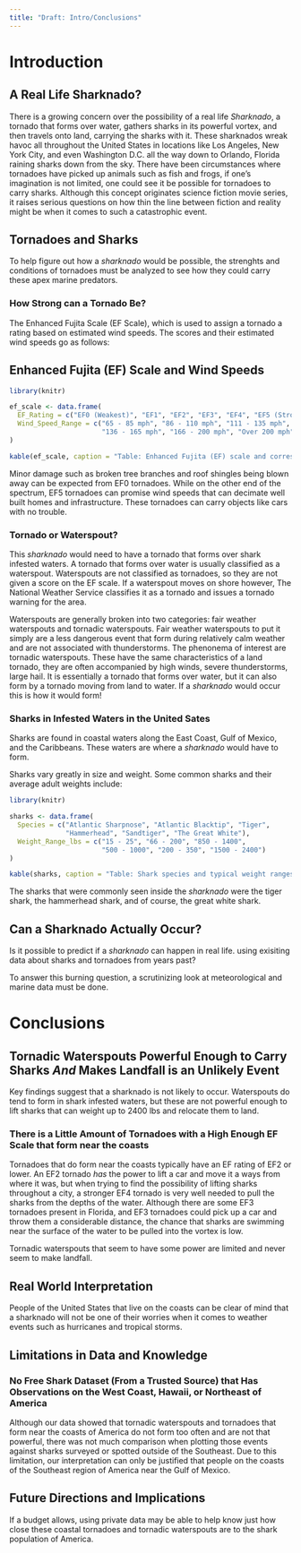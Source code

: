 ---
title: "Draft: Intro/Conclusions"
---

# Introduction

## A Real Life Sharknado?

There is a growing concern over the possibility of a real life *Sharknado*, a tornado that forms over water, gathers sharks in its powerful vortex, and then travels onto land, carrying the sharks with it. These sharknados wreak havoc all throughout the United States in locations like Los Angeles, New York City, and even Washington D.C. all the way down to Orlando, Florida raining sharks down from the sky. There have been circumstances where tornadoes have picked up animals such as fish and frogs, if one's imagination is not limited, one could see it be possible for tornadoes to carry sharks. Although this concept originates science fiction movie series, it raises serious questions on how thin the line between fiction and reality might be when it comes to such a catastrophic event. 

## Tornadoes and Sharks

To help figure out how a *sharknado* would be possible, the strenghts and conditions of tornadoes must be analyzed to see how they could carry these apex marine predators. 

### How Strong can a Tornado Be?

The Enhanced Fujita Scale (EF Scale), which is used to assign a tornado a rating based on estimated wind speeds. The scores and their estimated wind speeds go as follows:

## Enhanced Fujita (EF) Scale and Wind Speeds

```{r, echo= FALSE}
library(knitr)

ef_scale <- data.frame(
  EF_Rating = c("EF0 (Weakest)", "EF1", "EF2", "EF3", "EF4", "EF5 (Strongest)"),
  Wind_Speed_Range = c("65 - 85 mph", "86 - 110 mph", "111 - 135 mph",
                       "136 - 165 mph", "166 - 200 mph", "Over 200 mph")
)

kable(ef_scale, caption = "Table: Enhanced Fujita (EF) scale and corresponding wind speeds")
```

Minor damage such as broken tree branches and roof shingles being blown away can be expected from EF0 tornadoes. While on the other end of the spectrum, EF5 tornadoes can promise wind speeds that can decimate well built homes and infrastructure. These tornadoes can carry objects like cars with no trouble.

### Tornado or Waterspout?

This *sharknado* would need to have a tornado that forms over shark infested waters. A tornado that forms over water is usually classified as a waterspout. Waterspouts are not classified as tornadoes, so they are not given a score on the EF scale. If a waterspout moves on shore however, The National Weather Service classifies it as a tornado and issues a tornado warning for the area.

Waterspouts are generally broken into two categories: fair weather waterspouts and tornadic waterspouts. Fair weather waterspouts to put it simply are a less dangerous event that form during relatively calm weather and are not associated with thunderstorms. The phenonema of interest are tornadic waterspouts. These have the same characteristics of a land tornado, they are often accompanied by high winds, severe thunderstorms, large hail. It is essentially a tornado that forms over water, but it can also form by a tornado moving from land to water. If a *sharknado* would occur this is how it would form!

### Sharks in Infested Waters in the United Sates

Sharks are found in coastal waters along the East Coast, Gulf of Mexico, and the Caribbeans. These waters are where a *sharknado* would have to form.

Sharks vary greatly in size and weight. Some common sharks and their average adult weights include:

```{r, echo=FALSE}
library(knitr)

sharks <- data.frame(
  Species = c("Atlantic Sharpnose", "Atlantic Blacktip", "Tiger",
              "Hammerhead", "Sandtiger", "The Great White"),
  Weight_Range_lbs = c("15 - 25", "66 - 200", "850 - 1400",
                       "500 - 1000", "200 - 350", "1500 - 2400")
)

kable(sharks, caption = "Table: Shark species and typical weight ranges")
```

    
The sharks that were commonly seen inside the *sharknado* were the tiger shark, the hammerhead shark, and of course, the great white shark.

## Can a Sharknado Actually Occur?

Is it possible to predict if a *sharknado* can happen in real life.  using exisiting data about sharks and tornadoes from years past?

To answer this burning question, a scrutinizing look at meteorological and marine data must be done.

# Conclusions

## Tornadic Waterspouts Powerful Enough to Carry Sharks *And* Makes Landfall is an Unlikely Event

Key findings suggest that a sharknado is not likely to occur. Waterspouts do tend to form in shark infested waters, but these are not powerful enough to lift sharks that can weight up to 2400 lbs and relocate them to land. 

### There is a Little Amount of Tornadoes with a High Enough EF Scale that form near the coasts

Tornadoes that do form near the coasts typically have an EF rating of EF2 or lower. An EF2 tornado *has* the power to lift a car and move it a ways from where it was, but when trying to find the possibility of lifting sharks throughout a city, a stronger EF4 tornado is very well needed to pull the sharks from the depths of the water. Although there are some EF3 tornadoes present in Florida, and EF3 tornadoes could pick up a car and throw them a considerable distance, the chance that sharks are swimming near the surface of the water to be pulled into the vortex is low.

Tornadic waterspouts that seem to have some power are limited and never seem to make landfall. 

## Real World Interpretation

People of the United States that live on the coasts can be clear of mind that a sharknado will not be one of their worries when it comes to weather events such as hurricanes and tropical storms. 

## Limitations in Data and Knowledge

### No Free Shark Dataset (From a Trusted Source) that Has Observations on the West Coast, Hawaii, or Northeast of America

Although our data showed that tornadic waterspouts and tornadoes that form near the coasts of America do not form too often and are not that powerful, there was not much comparison when plotting those events against sharks surveyed or spotted outside of the Southeast. Due to this limitation, our interpretation can only be justified that people on the coasts of the Southeast region of America near the Gulf of Mexico. 

## Future Directions and Implications 

If a budget allows, using private data may be able to help know just how close these coastal tornadoes and tornadic waterspouts are to the shark population of America. 





